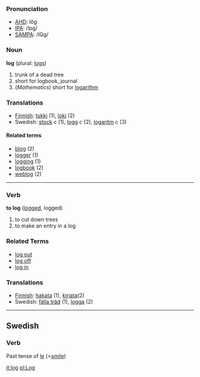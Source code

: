 ===Pronunciation===
*[[w:AHD|AHD]]: lŏg
*[[w:IPA|IPA]]: /lɒg/
*[[w:SAMPA|SAMPA]]: /lQg/

===Noun===
'''log''' (plural: [[logs]])

# trunk of a dead tree
# short for logbook, journal
# (''Mathematics'') short for [[logarithm]]

===Translations===
*[[Finnish]]: [[tukki]] (1), [[loki]] (2)
*Swedish: [[stock#Swedish|stock]] ''c'' (1), [[logg]] ''c'' (2), [[logaritm]] ''c'' (3)

====Related terms====
*[[blog]] (2)
*[[logger]] (1)
*[[logging]] (1)
*[[logbook]] (2)
*[[weblog]] (2)

----

===Verb===
'''to log''' ([[logged]], logged)

# to cut down trees
# to make an entry in a log
===Related Terms===
*[[log out]]
*[[log off]]
*[[log in]]

===Translations===
*[[Finnish]]: [[hakata]] (1), [[kirjata]](2)
*Swedish: [[fälla träd]] (1), [[logga]] (2)

----
==Swedish==
===Verb===
Past tense of [[le]] (=[[smile]])

[[it:log]]
[[pl:Log]]